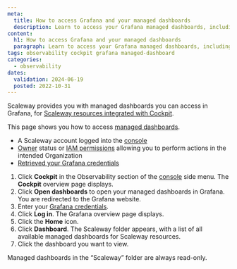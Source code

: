 ```yaml
---
meta:
  title: How to access Grafana and your managed dashboards
  description: Learn to access your Grafana managed dashboards, including steps to log in, navigate, and view your resources.
content:
  h1: How to access Grafana and your managed dashboards
  paragraph: Learn to access your Grafana managed dashboards, including steps to log in, navigate, and view your resources.
tags: observability cockpit grafana managed-dashboard
categories:
  - observability
dates:
  validation: 2024-06-19
  posted: 2022-10-31
---
```


Scaleway provides you with managed dashboards you can access in Grafana, for [Scaleway resources integrated with Cockpit](/observability/cockpit/reference-content/cockpit-limitations/#product-integration-into-cockpit/).

This page shows you how to access [managed dashboards](/observability/cockpit/concepts/#managed-dashboards/).

<Macro id="cockpit-update-dashboards" />

<Macro id="requirements" />

  - A Scaleway account logged into the [console](https://console.scaleway.com/)
  - [Owner](/identity-and-access-management/iam/concepts/#owner/) status or [IAM permissions](/identity-and-access-management/iam/concepts/#permission/) allowing you to perform actions in the intended Organization
  - [Retrieved your Grafana credentials](/observability/cockpit/how-to/retrieve-grafana-credentials/)


1. Click **Cockpit** in the Observability section of the [console](https://console.scaleway.com/) side menu. The **Cockpit** overview page displays.
2. Click **Open dashboards** to open your managed dashboards in Grafana. You are redirected to the Grafana website.
3. Enter your [Grafana credentials](/observability/cockpit/how-to/retrieve-grafana-credentials/).
4. Click **Log in**. The Grafana overview page displays.
5. Click the **Home** icon.
6. Click **Dashboard**. The Scaleway folder appears, with a list of all available managed dashboards for Scaleway resources.
7. Click the dashboard you want to view.

<Message type="important">
 Managed dashboards in the “Scaleway” folder are always read-only.
</Message>
